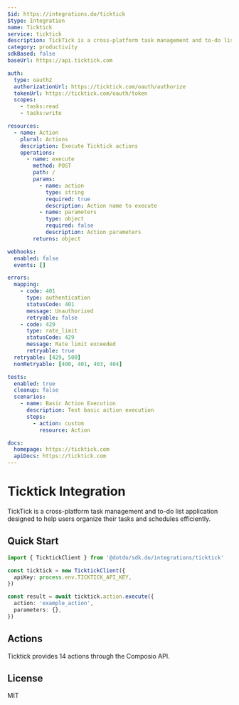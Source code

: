 ```yaml
---
$id: https://integrations.do/ticktick
$type: Integration
name: Ticktick
service: ticktick
description: TickTick is a cross-platform task management and to-do list application designed to help users organize their tasks and schedules efficiently.
category: productivity
sdkBased: false
baseUrl: https://api.ticktick.com

auth:
  type: oauth2
  authorizationUrl: https://ticktick.com/oauth/authorize
  tokenUrl: https://ticktick.com/oauth/token
  scopes:
    - tasks:read
    - tasks:write

resources:
  - name: Action
    plural: Actions
    description: Execute Ticktick actions
    operations:
      - name: execute
        method: POST
        path: /
        params:
          - name: action
            type: string
            required: true
            description: Action name to execute
          - name: parameters
            type: object
            required: false
            description: Action parameters
        returns: object

webhooks:
  enabled: false
  events: []

errors:
  mapping:
    - code: 401
      type: authentication
      statusCode: 401
      message: Unauthorized
      retryable: false
    - code: 429
      type: rate_limit
      statusCode: 429
      message: Rate limit exceeded
      retryable: true
  retryable: [429, 500]
  nonRetryable: [400, 401, 403, 404]

tests:
  enabled: true
  cleanup: false
  scenarios:
    - name: Basic Action Execution
      description: Test basic action execution
      steps:
        - action: custom
          resource: Action

docs:
  homepage: https://ticktick.com
  apiDocs: https://ticktick.com
---
```


# Ticktick Integration

TickTick is a cross-platform task management and to-do list application designed to help users organize their tasks and schedules efficiently.

## Quick Start

```typescript
import { TicktickClient } from '@dotdo/sdk.do/integrations/ticktick'

const ticktick = new TicktickClient({
  apiKey: process.env.TICKTICK_API_KEY,
})

const result = await ticktick.action.execute({
  action: 'example_action',
  parameters: {},
})
```

## Actions

Ticktick provides 14 actions through the Composio API.

## License

MIT
